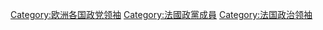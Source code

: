 [[Category:欧洲各国政党领袖|Category:欧洲各国政党领袖]]
[[Category:法國政黨成員|Category:法國政黨成員]]
[[Category:法国政治领袖|Category:法国政治领袖]]